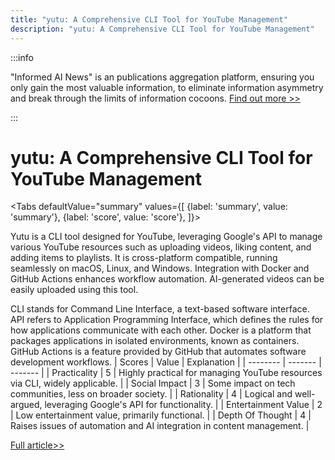 ```yaml
---
title: "yutu: A Comprehensive CLI Tool for YouTube Management"
description: "yutu: A Comprehensive CLI Tool for YouTube Management"
---
```



:::info

"Informed AI News" is an publications aggregation platform, ensuring you only gain the most valuable information, to eliminate information asymmetry and break through the limits of information cocoons.  [Find out more >>](/)

:::

# yutu: A Comprehensive CLI Tool for YouTube Management


<Tabs
	defaultValue="summary"
	values={[
	{label: 'summary', value: 'summary'},
	{label: 'score', value: 'score'},
]}>
<TabItem value="summary">


Yutu is a CLI tool designed for YouTube, leveraging Google's API to manage various YouTube resources such as uploading videos, liking content, and adding items to playlists. It is cross-platform compatible, running seamlessly on macOS, Linux, and Windows. Integration with Docker and GitHub Actions enhances workflow automation. AI-generated videos can be easily uploaded using this tool.

CLI stands for Command Line Interface, a text-based software interface. API refers to Application Programming Interface, which defines the rules for how applications communicate with each other. Docker is a platform that packages applications in isolated environments, known as containers. GitHub Actions is a feature provided by GitHub that automates software development workflows.
</TabItem>
<TabItem value="score">
	| Scores     | Value   | Explanation |
	| -------- | ------- | ------- |
	| Practicality  | 5    | Highly practical for managing YouTube resources via CLI, widely applicable.    |
	| Social Impact | 3     | Some impact on tech communities, less on broader society.    |
	| Rationality    | 4    | Logical and well-argued, leveraging Google's API for functionality.    |
	| Entertainment Value    | 2    | Low entertainment value, primarily functional.    |
	| Depth Of Thought    | 4    | Raises issues of automation and AI integration in content management.    |
</TabItem>
</Tabs>

[Full article>>](https://github.com/ruanyf/weekly/issues/4601)
